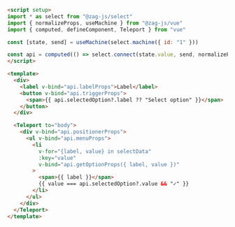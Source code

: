 ```html
<script setup>
import * as select from "@zag-js/select"
import { normalizeProps, useMachine } from "@zag-js/vue"
import { computed, defineComponent, Teleport } from "vue"

const [state, send] = useMachine(select.machine({ id: "1" }))

const api = computed(() => select.connect(state.value, send, normalizeProps))
</script>

<template>
  <div>
    <label v-bind="api.labelProps">Label</label>
    <button v-bind="api.triggerProps">
      <span>{{ api.selectedOption?.label ?? "Select option" }}</span>
    </button>
  </div>

  <Teleport to="body">
    <div v-bind="api.positionerProps">
      <ul v-bind="api.menuProps">
        <li
          v-for="{label, value} in selectData"
          :key="value"
          v-bind="api.getOptionProps({ label, value })"
        >
          <span>{{ label }}</span>
          {{ value === api.selectedOption?.value && "✓" }}
        </li>
      </ul>
    </div>
  </Teleport>
</template>
```
